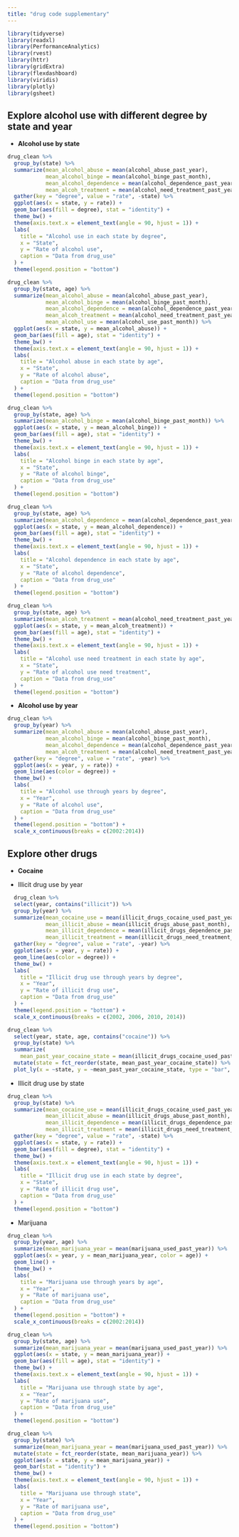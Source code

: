 ```yaml
---
title: "drug code supplementary"
---
```


```r
library(tidyverse)
library(readxl)
library(PerformanceAnalytics)
library(rvest)
library(httr)
library(gridExtra)
library(flexdashboard)
library(viridis)
library(plotly)
library(gsheet)
```

## Explore alcohol use with different degree by state and year

* **Alcohol use by state**

```r
drug_clean %>% 
  group_by(state) %>% 
  summarize(mean_alcohol_abuse = mean(alcohol_abuse_past_year),
            mean_alcohol_binge = mean(alcohol_binge_past_month),
            mean_alcohol_dependence = mean(alcohol_dependence_past_year),
            mean_alcoh_treatment = mean(alcohol_need_treatment_past_year)) %>% 
  gather(key = "degree", value = "rate", -state) %>% 
  ggplot(aes(x = state, y = rate)) +
  geom_bar(aes(fill = degree), stat = "identity") +
  theme_bw() +
  theme(axis.text.x = element_text(angle = 90, hjust = 1)) +
  labs(
    title = "Alcohol use in each state by degree",
    x = "State",
    y = "Rate of alcohol use",
    caption = "Data from drug_use"
  ) +
  theme(legend.position = "bottom")
```


```r
drug_clean %>% 
  group_by(state, age) %>% 
  summarize(mean_alcohol_abuse = mean(alcohol_abuse_past_year),
            mean_alcohol_binge = mean(alcohol_binge_past_month),
            mean_alcohol_dependence = mean(alcohol_dependence_past_year),
            mean_alcoh_treatment = mean(alcohol_need_treatment_past_year),
            mean_alcohol_use = mean(alcohol_use_past_month)) %>% 
  ggplot(aes(x = state, y = mean_alcohol_abuse)) +
  geom_bar(aes(fill = age), stat = "identity") + 
  theme_bw() +
  theme(axis.text.x = element_text(angle = 90, hjust = 1)) +
  labs(
    title = "Alcohol abuse in each state by age",
    x = "State",
    y = "Rate of alcohol abuse",
    caption = "Data from drug_use"
  ) +
  theme(legend.position = "bottom")

drug_clean %>% 
  group_by(state, age) %>% 
  summarize(mean_alcohol_binge = mean(alcohol_binge_past_month)) %>% 
  ggplot(aes(x = state, y = mean_alcohol_binge)) +
  geom_bar(aes(fill = age), stat = "identity") + 
  theme_bw() +
  theme(axis.text.x = element_text(angle = 90, hjust = 1)) +
  labs(
    title = "Alcohol binge in each state by age",
    x = "State",
    y = "Rate of alcohol binge",
    caption = "Data from drug_use"
  ) +
  theme(legend.position = "bottom")

drug_clean %>% 
  group_by(state, age) %>% 
  summarize(mean_alcohol_dependence = mean(alcohol_dependence_past_year)) %>% 
  ggplot(aes(x = state, y = mean_alcohol_dependence)) +
  geom_bar(aes(fill = age), stat = "identity") + 
  theme_bw() +
  theme(axis.text.x = element_text(angle = 90, hjust = 1)) +
  labs(
    title = "Alcohol dependence in each state by age",
    x = "State",
    y = "Rate of alcohol dependence",
    caption = "Data from drug_use"
  ) +
  theme(legend.position = "bottom")

drug_clean %>% 
  group_by(state, age) %>% 
  summarize(mean_alcoh_treatment = mean(alcohol_need_treatment_past_year)) %>% 
  ggplot(aes(x = state, y = mean_alcoh_treatment)) +
  geom_bar(aes(fill = age), stat = "identity") + 
  theme_bw() +
  theme(axis.text.x = element_text(angle = 90, hjust = 1)) +
  labs(
    title = "Alcohol use need treatment in each state by age",
    x = "State",
    y = "Rate of alcohol use need treatment",
    caption = "Data from drug_use"
  ) +
  theme(legend.position = "bottom")
```

* **Alcohol use by year**

```r
drug_clean %>% 
  group_by(year) %>% 
  summarize(mean_alcohol_abuse = mean(alcohol_abuse_past_year),
            mean_alcohol_binge = mean(alcohol_binge_past_month),
            mean_alcohol_dependence = mean(alcohol_dependence_past_year),
            mean_alcoh_treatment = mean(alcohol_need_treatment_past_year)) %>% 
  gather(key = "degree", value = "rate", -year) %>% 
  ggplot(aes(x = year, y = rate)) +
  geom_line(aes(color = degree)) +
  theme_bw() +
  labs(
    title = "Alcohol use through years by degree",
    x = "Year",
    y = "Rate of alcohol use",
    caption = "Data from drug_use"
  ) +
  theme(legend.position = "bottom") +
  scale_x_continuous(breaks = c(2002:2014))
```

## Explore other drugs

* **Cocaine**

* Illicit drug use by year

```r
  drug_clean %>% 
  select(year, contains("illicit")) %>%
  group_by(year) %>%
  summarize(mean_cocaine_use = mean(illicit_drugs_cocaine_used_past_year),
            mean_illicit_abuse = mean(illicit_drugs_abuse_past_month),
            mean_illicit_dependence = mean(illicit_drugs_dependence_past_year),
            mean_illicit_treatment = mean(illicit_drugs_need_treatment_past_year)) %>%
  gather(key = "degree", value = "rate", -year) %>% 
  ggplot(aes(x = year, y = rate)) +
  geom_line(aes(color = degree)) +
  theme_bw() +
  labs(
    title = "Illicit drug use through years by degree",
    x = "Year",
    y = "Rate of illicit drug use",
    caption = "Data from drug_use"
  ) +
  theme(legend.position = "bottom") +
  scale_x_continuous(breaks = c(2002, 2006, 2010, 2014))

```

```r
drug_clean %>% 
  select(year, state, age, contains("cocaine")) %>%
  group_by(state) %>%
  summarize(
    mean_past_year_cocaine_state = mean(illicit_drugs_cocaine_used_past_year)) %>%
  mutate(state = fct_reorder(state, mean_past_year_cocaine_state)) %>% 
  plot_ly(x = ~state, y = ~mean_past_year_cocaine_state, type = "bar", showlegend = FALSE, marker = list(color = ~state, showscale = FALSE))
```

* Illicit drug use by state

```r
drug_clean %>% 
  group_by(state) %>% 
  summarize(mean_cocaine_use = mean(illicit_drugs_cocaine_used_past_year),
            mean_illicit_abuse = mean(illicit_drugs_abuse_past_month),
            mean_illicit_dependence = mean(illicit_drugs_dependence_past_year),
            mean_illicit_treatment = mean(illicit_drugs_need_treatment_past_year)) %>%
  gather(key = "degree", value = "rate", -state) %>% 
  ggplot(aes(x = state, y = rate)) +
  geom_bar(aes(fill = degree), stat = "identity") +
  theme_bw() +
  theme(axis.text.x = element_text(angle = 90, hjust = 1)) +
  labs(
    title = "Illicit drug use in each state by degree",
    x = "State",
    y = "Rate of illicit drug use",
    caption = "Data from drug_use"
  ) +
  theme(legend.position = "bottom")
```

* Marijuana

```r
drug_clean %>%
  group_by(year, age) %>% 
  summarize(mean_marijuana_year = mean(marijuana_used_past_year)) %>% 
  ggplot(aes(x = year, y = mean_marijuana_year, color = age)) +
  geom_line() +
  theme_bw() +
  labs(
    title = "Marijuana use through years by age",
    x = "Year",
    y = "Rate of marijuana use",
    caption = "Data from drug_use"
  ) +
  theme(legend.position = "bottom") +
  scale_x_continuous(breaks = c(2002:2014))
```

```r
drug_clean %>%
  group_by(state, age) %>% 
  summarize(mean_marijuana_year = mean(marijuana_used_past_year)) %>% 
  ggplot(aes(x = state, y = mean_marijuana_year)) +
  geom_bar(aes(fill = age), stat = "identity") +
  theme_bw() +
  theme(axis.text.x = element_text(angle = 90, hjust = 1)) +
  labs(
    title = "Marijuana use through state by age",
    x = "Year",
    y = "Rate of marijuana use",
    caption = "Data from drug_use"
  ) +
  theme(legend.position = "bottom")

drug_clean %>%
  group_by(state) %>% 
  summarize(mean_marijuana_year = mean(marijuana_used_past_year)) %>% 
  mutate(state = fct_reorder(state, mean_marijuana_year)) %>% 
  ggplot(aes(x = state, y = mean_marijuana_year)) +
  geom_bar(stat = "identity") +
  theme_bw() +
  theme(axis.text.x = element_text(angle = 90, hjust = 1)) +
  labs(
    title = "Marijuana use through state",
    x = "Year",
    y = "Rate of marijuana use",
    caption = "Data from drug_use"
  ) +
  theme(legend.position = "bottom")
```


